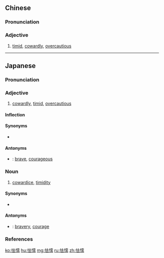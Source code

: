 ==Chinese==
{{zh-forms}}

===Pronunciation===
{{zh-pron
|m=怯nuò
|c=hip3 no6
|cat=a
}}

===Adjective===
{{zh-adj}}

# [[timid]], [[cowardly]], [[overcautious]]

----

==Japanese==
{{ja-kanjitab|きょう|だ|yomi=on}}

===Pronunciation===
{{ja-pron|yomi=kanon|きょうだ|acc=1|acc_ref=DJR}}

===Adjective===
{{ja-adj|infl=na|きょうだ|hhira=けふだ}}

# [[cowardly]], [[timid]], [[overcautious]]

====Inflection====
{{ja-na|きょうだ}}

====Synonyms====
* {{ja-r|臆病|おくびょう}}

====Antonyms====
* {{ja-r|勇気|ゆうき}}: [[brave]], [[courageous]]

===Noun===
{{ja-noun|きょうだ}}

# [[cowardice]], [[timidity]]

====Synonyms====
* {{ja-r|臆病|おくびょう}}

====Antonyms====
* {{ja-r|勇気|ゆうき}}: [[bravery]], [[courage]]

===References===
<references/>

[[ko:怯懦]]
[[hu:怯懦]]
[[mg:怯懦]]
[[ru:怯懦]]
[[zh:怯懦]]